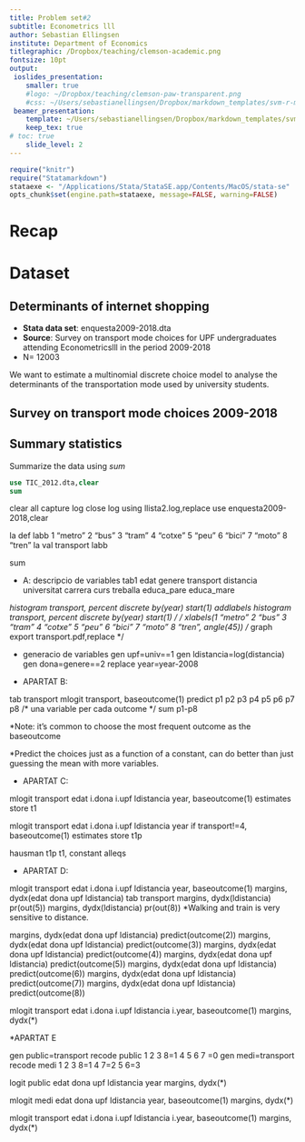```yaml
---
title: Problem set#2
subtitle: Econometrics lll
author: Sebastian Ellingsen
institute: Department of Economics
titlegraphic: /Dropbox/teaching/clemson-academic.png
fontsize: 10pt 
output:
 ioslides_presentation:
    smaller: true
    #logo: ~/Dropbox/teaching/clemson-paw-transparent.png
    #css: ~/Users/sebastianellingsen/Dropbox/markdown_templates/svm-r-markdown-templates-master/svm-ioslides-css.css    
 beamer_presentation:
    template: ~/Users/sebastianellingsen/Dropbox/markdown_templates/svm-r-markdown-templates-master/svm-latex-beamer.tex
    keep_tex: true
# toc: true
    slide_level: 2
---
```




```r
require("knitr")
require("Statamarkdown")
stataexe <- "/Applications/Stata/StataSE.app/Contents/MacOS/stata-se"
opts_chunk$set(engine.path=stataexe, message=FALSE, warning=FALSE)
```



# Recap



# Dataset

## Determinants of internet shopping

- **Stata data set**: enquesta2009-2018.dta
- **Source**: Survey on transport mode choices for UPF undergraduates attending Econometricslll in the period 2009-2018
- N= 12003 

We want to estimate a multinomial discrete choice model to analyse the determinants of the transportation mode used by university students.

## Survey on transport mode choices 2009-2018




## Summary statistics {.smaller}

Summarize the data using *sum*
```stata
use TIC_2012.dta,clear
sum
```



clear all
capture log close
log using llista2.log,replace
use enquesta2009-2018,clear

la def labb 1 "metro " 2 "bus " 3 "tram " 4 "cotxe " 5 "peu " 6 "bici " 7 "moto " 8 "tren "
la val transport labb

sum

* A: descripcio de variables
tab1 edat genere transport distancia universitat carrera curs treballa educa_pare educa_mare

*histogram transport, percent discrete by(year) start(1) addlabels
histogram transport, percent discrete by(year) start(1)  /*
*/ xlabels(1 "metro " 2 "bus " 3 "tram " 4 "cotxe " 5 "peu " 6 "bici " 7 "moto " 8 "tren ", angle(45))
/* graph export transport.pdf,replace */

* generacio de variables
gen upf=univ==1
gen ldistancia=log(distancia)
gen dona=genere==2
replace year=year-2008

* APARTAT B:

tab transport
mlogit transport, baseoutcome(1)
predict p1 p2 p3 p4 p5 p6 p7 p8 /* una variable per cada outcome */
sum p1-p8

*Note: it's common to choose the most frequent outcome as the baseoutcome


*Predict the choices just as a function of a constant, can do better than just guessing the mean with more variables.

* APARTAT C:

mlogit transport edat i.dona i.upf ldistancia year, baseoutcome(1)
estimates store t1

mlogit transport edat i.dona i.upf ldistancia year if transport!=4, baseoutcome(1)
estimates store t1p

hausman t1p t1, constant alleqs


* APARTAT D:

mlogit transport edat i.dona i.upf ldistancia year, baseoutcome(1)
margins, dydx(edat dona upf ldistancia)
tab transport
margins, dydx(ldistancia) pr(out(5))
margins, dydx(ldistancia) pr(out(8))
*Walking and train is very sensitive to distance.

margins, dydx(edat dona upf ldistancia) predict(outcome(2))
margins, dydx(edat dona upf ldistancia) predict(outcome(3))
margins, dydx(edat dona upf ldistancia) predict(outcome(4))
margins, dydx(edat dona upf ldistancia) predict(outcome(5))
margins, dydx(edat dona upf ldistancia) predict(outcome(6))
margins, dydx(edat dona upf ldistancia) predict(outcome(7))
margins, dydx(edat dona upf ldistancia) predict(outcome(8))

mlogit transport edat i.dona i.upf ldistancia i.year, baseoutcome(1)
margins, dydx(*)



*APARTAT E

gen public=transport
recode public 1 2 3 8=1 4 5 6 7 =0
gen medi=transport
recode medi 1 2 3 8=1 4 7=2 5 6=3

logit public edat dona upf ldistancia year
margins, dydx(*)

mlogit medi edat dona upf ldistancia year, baseoutcome(1)
margins, dydx(*)

mlogit transport edat i.dona i.upf ldistancia i.year, baseoutcome(1)
margins, dydx(*)




